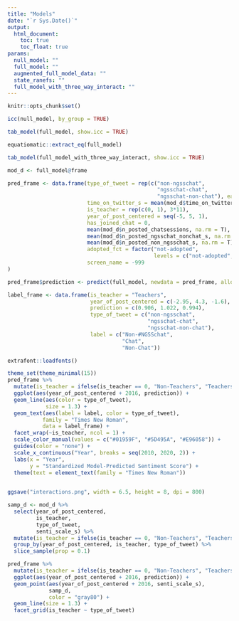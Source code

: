 ```yaml
---
title: "Models"
date: "`r Sys.Date()`"
output:
  html_document:
    toc: true
    toc_float: true
params:
  null_model: ""
  full_model: ""
  augmented_full_model_data: ""
  state_ranefs: ""
  full_model_with_three_way_interact: ""
---
```


```r
knitr::opts_chunk$set()
```

```r
icc(null_model, by_group = TRUE)

tab_model(full_model, show.icc = TRUE)
```

```r
equatiomatic::extract_eq(full_model)
```

```r
tab_model(full_model_with_three_way_interact, show.icc = TRUE)
```

```r
mod_d <- full_model@frame
```

```r
pred_frame <- data.frame(type_of_tweet = rep(c("non-ngsschat", 
                                               "ngsschat-chat", 
                                               "ngsschat-non-chat"), each = 2*11),
                         time_on_twitter_s = mean(mod_d$time_on_twitter_s),
                         is_teacher = rep(c(0, 1), 3*11),
                         year_of_post_centered = seq(-5, 5, 1),
                         has_joined_chat = 0,
                         mean(mod_d$n_posted_chatsessions, na.rm = T),
                         mean(mod_d$n_posted_ngsschat_nonchat_s, na.rm = T),
                         mean(mod_d$n_posted_non_ngsschat_s, na.rm = T),
                         adopted_fct = factor("not-adopted",
                                              levels = c("not-adopted", "adopted", "missing")),
                         screen_name = -999
)
```

```r
pred_frame$prediction <- predict(full_model, newdata = pred_frame, allow.new.levels = TRUE)

label_frame <- data.frame(is_teacher = "Teachers",
                          year_of_post_centered = c(-2.95, 4.3, -1.6),
                          prediction = c(0.906, 1.022, 0.994),
                          type_of_tweet = c("non-ngsschat", 
                                            "ngsschat-chat", 
                                            "ngsschat-non-chat"),
                          label = c("Non-#NGSSchat",
                                    "Chat",
                                    "Non-Chat"))
```

```r
extrafont::loadfonts()

theme_set(theme_minimal(15))
pred_frame %>% 
  mutate(is_teacher = ifelse(is_teacher == 0, "Non-Teachers", "Teachers")) %>% 
  ggplot(aes(year_of_post_centered + 2016, prediction)) +
  geom_line(aes(color = type_of_tweet), 
            size = 1.3) +
  geom_text(aes(label = label, color = type_of_tweet),
           family = "Times New Roman",
           data = label_frame) +
  facet_wrap(~is_teacher, ncol = 1) +
  scale_color_manual(values = c("#01959F", "#5D495A", "#E96058")) +
  guides(color = "none") +
  scale_x_continuous("Year", breaks = seq(2010, 2020, 2)) +
  labs(x = "Year", 
       y = "Standardized Model-Predicted Sentiment Score") +
  theme(text = element_text(family = "Times New Roman"))

 
ggsave("interactions.png", width = 6.5, height = 8, dpi = 800)

```

```r
samp_d <- mod_d %>% 
  select(year_of_post_centered, 
         is_teacher, 
         type_of_tweet, 
         senti_scale_s) %>% 
  mutate(is_teacher = ifelse(is_teacher == 0, "Non-Teachers", "Teachers")) %>% 
  group_by(year_of_post_centered, is_teacher, type_of_tweet) %>% 
  slice_sample(prop = 0.1) 

pred_frame %>% 
  mutate(is_teacher = ifelse(is_teacher == 0, "Non-Teachers", "Teachers")) %>% 
  ggplot(aes(year_of_post_centered + 2016, prediction)) +
  geom_point(aes(year_of_post_centered + 2016, senti_scale_s),
             samp_d,
             color = "gray80") +
  geom_line(size = 1.3) +
  facet_grid(is_teacher ~ type_of_tweet)
```